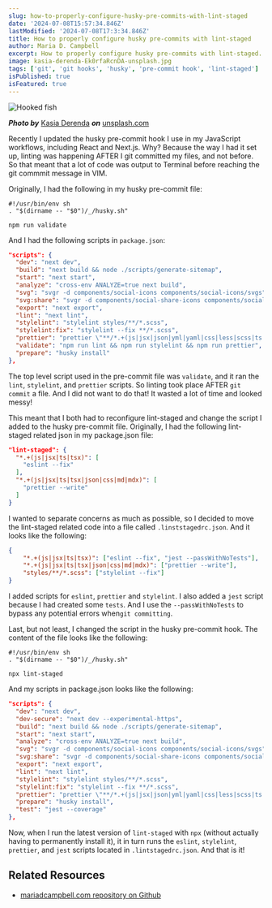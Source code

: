 ```yaml
---
slug: how-to-properly-configure-husky-pre-commits-with-lint-staged
date: '2024-07-08T15:57:34.846Z'
lastModified: '2024-07-08T17:3:34.846Z'
title: How to properly configure husky pre-commits with lint-staged
author: Maria D. Campbell
excerpt: How to properly configure husky pre-commits with lint-staged.
image: kasia-derenda-Ek0rfaRcnDA-unsplash.jpg
tags: ['git', 'git hooks', 'husky', 'pre-commit hook', 'lint-staged']
isPublished: true
isFeatured: true
---
```


![Hooked fish](kasia-derenda-Ek0rfaRcnDA-unsplash.jpg)

**_Photo by_** [Kasia Derenda](https://unsplash.com/@kasiade) **_on_**
[unsplash.com](https://unsplash.com/photos/a-fish-hanging-from-a-hook-in-the-water-Ek0rfaRcnDA)

Recently I updated the husky pre-commit hook I use in my JavaScript workflows,
including React and Next.js. Why? Because the way I had it set up, linting was
happening AFTER I git committed my files, and not before. So that meant that a
lot of code was output to Terminal before reaching the git commmit message in
VIM.

Originally, I had the following in my husky pre-commit file:

```shell
#!/usr/bin/env sh
. "$(dirname -- "$0")/_/husky.sh"

npm run validate
```

And I had the following scripts in `package.json`:

```json
"scripts": {
  "dev": "next dev",
  "build": "next build && node ./scripts/generate-sitemap",
  "start": "next start",
  "analyze": "cross-env ANALYZE=true next build",
  "svg": "svgr -d components/social-icons components/social-icons/svgs",
  "svg:share": "svgr -d components/social-share-icons components/social-share-icons/svgs",
  "export": "next export",
  "lint": "next lint",
  "stylelint": "stylelint styles/**/*.scss",
  "stylelint:fix": "stylelint --fix **/*.scss",
  "prettier": "prettier \"**/*.+(js|jsx|json|yml|yaml|css|less|scss|ts|tsx|md|graphql|mdx)\"",
  "validate": "npm run lint && npm run stylelint && npm run prettier",
  "prepare": "husky install"
},
```

The top level script used in the pre-commit file was `validate`, and it ran the
`lint`, `stylelint`, and `prettier` scripts. So linting took place AFTER
`git commit` a file. And I did not want to do that! It wasted a lot of time and
looked messy!

This meant that I both had to reconfigure lint-staged and change the script I
added to the husky pre-commit file. Originally, I had the following lint-staged
related json in my package.json file:

```json
"lint-staged": {
  "*.+(js|jsx|ts|tsx)": [
    "eslint --fix"
  ],
  "*.+(js|jsx|ts|tsx|json|css|md|mdx)": [
    "prettier --write"
  ]
}
```

I wanted to separate concerns as much as possible, so I decided to move the
lint-staged related code into a file called `.linststagedrc.json`. And it looks
like the following:

```json
{
	"*.+(js|jsx|ts|tsx)": ["eslint --fix", "jest --passWithNoTests"],
	"*.+(js|jsx|ts|tsx|json|css|md|mdx)": ["prettier --write"],
	"styles/**/*.scss": ["stylelint --fix"]
}
```

I added scripts for `eslint`, `prettier` and `stylelint`. I also added a `jest`
script because I had created some `tests`. And I use the `--passWithNoTests` to
bypass any potential errors when`git committing`.

Last, but not least, I changed the script in the husky pre-commit hook. The
content of the file looks like the following:

```shell
#!/usr/bin/env sh
. "$(dirname -- "$0")/_/husky.sh"

npx lint-staged
```

And my scripts in package.json looks like the following:

```json
"scripts": {
  "dev": "next dev",
  "dev-secure": "next dev --experimental-https",
  "build": "next build && node ./scripts/generate-sitemap",
  "start": "next start",
  "analyze": "cross-env ANALYZE=true next build",
  "svg": "svgr -d components/social-icons components/social-icons/svgs",
  "svg:share": "svgr -d components/social-share-icons components/social-share-icons/svgs",
  "export": "next export",
  "lint": "next lint",
  "stylelint": "stylelint styles/**/*.scss",
  "stylelint:fix": "stylelint --fix **/*.scss",
  "prettier": "prettier \"**/*.+(js|jsx|json|yml|yaml|css|less|scss|ts|tsx|md|graphql|mdx)\"",
  "prepare": "husky install",
  "test": "jest --coverage"
},
```

Now, when I run the latest version of `lint-staged` with `npx` (without actually
having to permanently install it), it in turn runs the `eslint`, `stylelint`,
`prettier`, and `jest` scripts located in `.lintstagedrc.json`. And that is it!

## Related Resources

-   [mariadcampbell.com repository on Github](https://github.com/interglobalmedia/nextjs-fullstack-blog)
